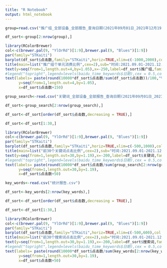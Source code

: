 ```yaml
---
title: "R Notebook"
output: html_notebook
---
```


```r
group=read.csv("推广组_全部设备_全部报告_查询日期(2021年09月01日_2021年12月19日).csv")
```
```r
df_sort<-group[2:nrow(group),]
```

```r
library(RColorBrewer)
col<-c(brewer.pal(9, "YlOrRd")[1:9],brewer.pal(9, "Blues")[1:9])
par(family="STKaiti")
barplot(df_sort$点击数,family="STKaiti",horiz=TRUE,xlim=c(-1000,2000),col = col)
title(main=list("推广组个单元消费比例",cex=2),sub="时间:2021.09.01-2021.12.19", ylab="推广组",xlab="数量")
text(y=seq(from=1,length.out=4,by=1.05),x=-250,label=df_sort$推广组,family="STKaiti",cex=1)
#legend("topright",legend=levels(baidu_time_keywords$日期),cex = 0.5,col=rev(col),ncol=2,pch = 15)
text(labels= paste(round(10000*df_sort$点击数/sum(df_sort$点击数))/100,"%",sep=""),cex=1,
      y=seq(from=1,length.out=4,by=1.05),
      x=df_sort$点击数+150)
```

```r
group_search<-read.csv("关键词_全部设备_全部报告_查询日期(2021年09月01日_2021年12月19日).csv")
```

```r
df_sort<-group_search[2:nrow(group_search),]
```
```r
df_sort<-df_sort[order(df_sort$点击数,decreasing = TRUE),]
```

```r
df_sort<-df_sort[1:30,]
```
```r
library(RColorBrewer)
col<-c(brewer.pal(9, "YlOrRd")[1:9],brewer.pal(9, "Blues")[1:9])
par(family="STKaiti")
barplot(df_sort$点击数,family="STKaiti",horiz=TRUE,xlim=c(-500,1000),col = col)
title(main=list("前30个关键词点击比例",cex=2),sub="时间:2021.09.01-2021.12.19", ylab="关键词",xlab="数量")
text(y=seq(from=1,length.out=30,by=1.19),x=-200,label=df_sort$关键词,family="STKaiti",cex=0.7)
#legend("topright",legend=levels(baidu_time_keywords$日期),cex = 0.5,col=rev(col),ncol=2,pch = 15)
text(labels= paste(round(10000*df_sort$点击数/sum(group_search[2:nrow(group_search),]$点击数))/100,"%",sep=""),cex=0.7,
      y=seq(from=1,length.out=30,by=1.19),
      x=df_sort$点击数+50)
```
```r
key_words<-read.csv("统计报告.csv")
```

```r
df_sort<-key_words[2:nrow(key_words),]
```
```r
df_sort<-df_sort[order(df_sort$点击数,decreasing = TRUE),]
```

```r
df_sort<-df_sort[1:30,]
```
```r
library(RColorBrewer)
col<-c(brewer.pal(9, "YlOrRd")[1:9],brewer.pal(9, "Blues")[1:9])
par(family="STKaiti")
barplot(df_sort$点击数,family="STKaiti",horiz=TRUE,xlim=c(-500,600),col = col)
title(main=list("前30个搜索词点击比例",cex=2),sub="时间:2021.09.01-2021.12.19", ylab="搜索词",xlab="数量")
text(y=seq(from=1,length.out=30,by=1.19),x=-200,label=df_sort$搜索词,family="STKaiti",cex=0.7)
#legend("topright",legend=levels(baidu_time_keywords$日期),cex = 0.5,col=rev(col),ncol=2,pch = 15)
text(labels= paste(round(10000*df_sort$点击数/sum(key_words[2:nrow(key_words),]$点击数))/100,"%",sep=""),cex=0.7,
      y=seq(from=1,length.out=30,by=1.19),
      x=df_sort$点击数+50)
```

